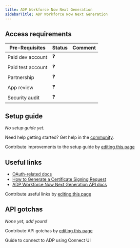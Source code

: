 ```yaml
---
title: ADP Workforce Now Next Generation
sidebarTitle: ADP Workforce Now Next Generation
---
```



<Overview />
<PreBuiltTooling />
<PreBuiltUseCases />

## Access requirements
| Pre-Requisites | Status | Comment|
| - | - | - |
| Paid dev account | ❓ |  |
| Paid test account | ❓ |  |
| Partnership | ❓ | |
| App review | ❓ |  |
| Security audit | ❓ | |


## Setup guide

_No setup guide yet._

<Tip>Need help getting started? Get help in the [community](https://nango.dev/slack).</Tip>

<Note>Contribute improvements to the setup guide by [editing this page](https://github.com/nangohq/nango/tree/master/docs-v2/integrations/all/adp-workforce-now-next-gen.mdx)</Note>


## Useful links

-   [OAuth-related docs](https://developers.adp.com/guides/adp-marketplace-integration-guides/auth-process-data-connector-apps/chapter/2)
-   [How to Generate a Certificate Signing Request](https://developers.adp.com/getting-started/key-concepts/generate-a-certificate-signing-request#manual-process-steps-(client-process-steps))
-   [ADP Workforce Now Next Generation API docs](https://developers.adp.com/apis/api-explorer/hcm-offrg-wfn.next.gen)

<Note>Contribute useful links by [editing this page](https://github.com/nangohq/nango/tree/master/docs-v2/integrations/all/adp-workforce-now-next-gen.mdx)</Note>

## API gotchas

_None yet, add yours!_

<Note>Contribute API gotchas by [editing this page](https://github.com/nangohq/nango/tree/master/docs-v2/integrations/all/adp-workforce-now-next-gen.mdx)</Note>

<Card title="Connect to ADP" icon="link" href="/integrations/all/adp-workforce-now-next-gen/connect" horizontal>
  Guide to connect to ADP using Connect UI
</Card>
